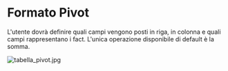 # Formato Pivot 

L'utente dovrà definire quali campi vengono posti in riga, in colonna e quali campi rappresentano i fact. L'unica operazione disponibile di default è la somma. 

![tabella_pivot.jpg](/UFR/imgs/tabella_pivot.jpg)

